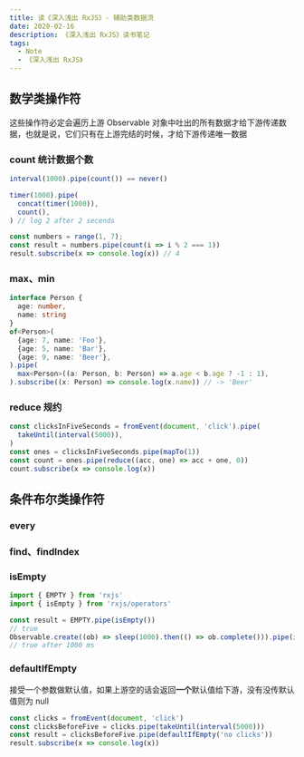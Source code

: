 ```yaml
---
title: 读《深入浅出 RxJS》- 辅助类数据流
date: 2020-02-16
description: 《深入浅出 RxJS》读书笔记
tags:
  - Note
  - 《深入浅出 RxJS》
---
```


## 数学类操作符

这些操作符必定会遍历上游 Observable 对象中吐出的所有数据才给下游传递数据，也就是说，它们只有在上游完结的时候，才给下游传递唯一数据

### count 统计数据个数

```ts
interval(1000).pipe(count()) == never()
```

```ts
timer(1000).pipe(
  concat(timer(1000)),
  count(),
) // log 2 after 2 secends

const numbers = range(1, 7);
const result = numbers.pipe(count(i => i % 2 === 1))
result.subscribe(x => console.log(x)) // 4
```

### max、min

```ts
interface Person {
  age: number,
  name: string
}
of<Person>(
  {age: 7, name: 'Foo'},
  {age: 5, name: 'Bar'},
  {age: 9, name: 'Beer'},
).pipe(
  max<Person>((a: Person, b: Person) => a.age < b.age ? -1 : 1),
).subscribe((x: Person) => console.log(x.name)) // -> 'Beer'
```

### reduce 规约

```ts
const clicksInFiveSeconds = fromEvent(document, 'click').pipe(
  takeUntil(interval(5000)),
)
const ones = clicksInFiveSeconds.pipe(mapTo(1))
const count = ones.pipe(reduce((acc, one) => acc + one, 0))
count.subscribe(x => console.log(x))
```

## 条件布尔类操作符

### every

### find、findIndex

### isEmpty

```ts
import { EMPTY } from 'rxjs'
import { isEmpty } from 'rxjs/operators'

const result = EMPTY.pipe(isEmpty())
// true
Observable.create((ob) => sleep(1000).then(() => ob.complete())).pipe(isEmpty())
// true after 1000 ms
```

### defaultIfEmpty

接受一个参数做默认值，如果上游空的话会返回**一个**默认值给下游，没有没传默认值则为 null

```ts
const clicks = fromEvent(document, 'click')
const clicksBeforeFive = clicks.pipe(takeUntil(interval(5000)))
const result = clicksBeforeFive.pipe(defaultIfEmpty('no clicks'))
result.subscribe(x => console.log(x))
```
